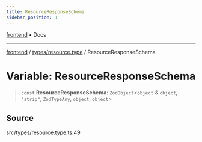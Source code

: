 ```yaml
---
title: ResourceResponseSchema
sidebar_position: 1
---
```


[frontend](../../..) • Docs

***

[frontend](../../..) / [types/resource.type](..) / ResourceResponseSchema

# Variable: ResourceResponseSchema

> `const` **ResourceResponseSchema**: `ZodObject`\<`object` & `object`, `"strip"`, `ZodTypeAny`, `object`, `object`\>

## Source

src/types/resource.type.ts:49
